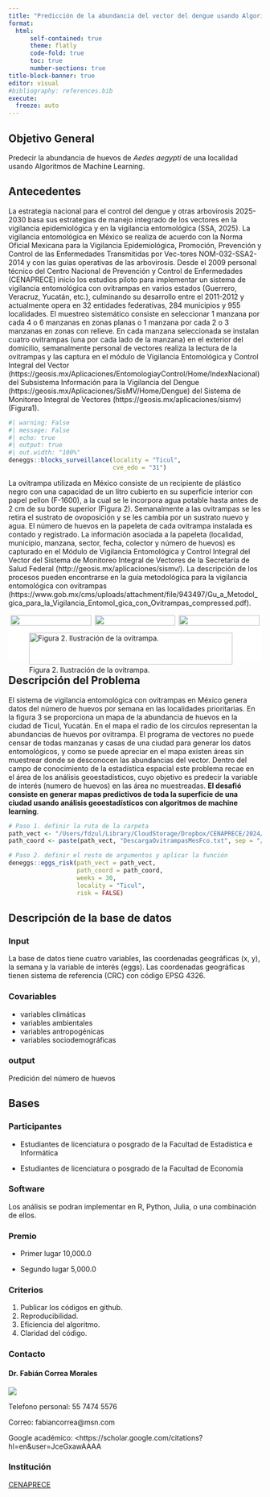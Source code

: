 ```yaml
---
title: "Predicción de la abundancia del vector del dengue usando Algoritmos de Machine Learning"
format: 
  html:
      self-contained: true
      theme: flatly
      code-fold: true
      toc: true
      number-sections: true
title-block-banner: true
editor: visual
#bibliography: references.bib
execute:
  freeze: auto
---
```



## Objetivo General

Predecir la abundancia de huevos de *Aedes aegypti* de una localidad usando Algoritmos de Machine Learning.



## Antecedentes

La estrategia nacional para el control del dengue y otras arbovirosis 2025-2030 basa sus estrategias de manejo integrado de los vectores en la vigilancia epidemiológica y en la vigilancia entomológica (SSA, 2025). La vigilancia entomológica en México se realiza de acuerdo con la Norma Oficial Mexicana para la Vigilancia Epidemiológica, Promoción, Prevención y Control de las Enfermedades Transmitidas por Vec-tores NOM-032-SSA2-2014 y con las guías operativas de las arbovirosis. Desde el 2009 personal técnico del Centro Nacional de Prevención y Control de Enfermedades (CENAPRECE) inicio los estudios piloto para implementar un sistema de vigilancia entomológica con ovitrampas en varios estados (Guerrero, Veracruz, Yucatán, etc.), culminando su desarrollo entre el 2011-2012 y actualmente opera en 32 entidades federativas, 284 municipios y 955 localidades. El muestreo sistemático consiste en seleccionar 1 manzana por cada 4 o 6 manzanas en zonas planas o 1 manzana por cada 2 o 3 manzanas en zonas con relieve. En cada manzana seleccionada se instalan cuatro ovitrampas (una por cada lado de la manzana) en el exterior del domicilio, semanalmente personal de vectores realiza la lectura de la ovitrampas y las captura en el módulo de Vigilancia Entomológica y Control Integral del Vector (https://geosis.mx/Aplicaciones/EntomologiayControl/Home/IndexNacional) del Subsistema Información para la Vigilancia del Dengue (https://geosis.mx/Aplicaciones/SisMV/Home/Dengue) del Sistema de Monitoreo Integral de Vectores (https://geosis.mx/aplicaciones/sismv) (Figura1).

```r
#| warning: False
#| message: False
#| echo: true
#| output: true
#| out.width: "100%"
deneggs::blocks_surveillance(locality = "Ticul",
                             cve_edo = "31")
```

La ovitrampa utilizada en México consiste de un recipiente de plástico negro con una capacidad de un litro cubierto en su superficie interior con papel pellon (F-1600), a la cual se le incorpora agua potable hasta antes de 2 cm de su borde superior (Figura 2). Semanalmente a las ovitrampas se les retira el sustrato de ovoposición y se les cambia por un sustrato nuevo y agua. El número de huevos en la papeleta de cada ovitrampa instalada es contado y registrado. La información asociada a la papeleta (localidad, municipio, manzana, sector, fecha, colector y número de huevos) es capturado en el Módulo de Vigilancia Entomológica y Control Integral del Vector del Sistema de Monitoreo Integral de Vectores de la Secretaría de Salud Federal (http://geosis.mx/aplicaciones/sismv/). La descripción de los procesos pueden encontrarse en la guía metodológica para la vigilancia entomológica con ovitrampas (https://www.gob.mx/cms/uploads/attachment/file/943497/Gu_a_Metodol_gica_para_la_Vigilancia_Entomol_gica_con_Ovitrampas_compressed.pdf).

<html>
<head>
```{=html}
<style>
.grid-container {
  display: grid;
  gap: 0px;
  background-color: #FFFFFF;
  padding: 1px;
}

.grid-item1 {
  background-color: rgba(255, 255, 255);
  text-align: center;
  padding: 0px;
  font-size: 1px;
}


.grid-item2 {
  grid-column: 1 / span 3;
  grid-row: 3;
}
</style>
```
</head>
<body>

::: grid-container

::: {.grid-item1}
![](https://github.com/fdzul/deneggs/blob/master/IMG_6137.JPG?raw=true){width=98%}
:::

::: {.grid-item1}
![](https://github.com/fdzul/deneggs/blob/master/IMG_6176.JPG?raw=true){width=98%}
:::

::: {.grid-item1}
![](https://github.com/fdzul/deneggs/blob/master/IMG_6186.JPG?raw=true){width=98%}
:::

::: {.grid-item2}
![Figura 2. Ilustración de la ovitrampa.](https://github.com/fdzul/deneggs/blob/master/IMG_6150.JPG?raw=true){width=98%}
:::


:::

</body>
</html>


## Descripción del Problema

El sistema de vigilancia entomológica con ovitrampas en México genera datos del número de huevos por semana en las localidades prioritarias. En la figura 3 se proporciona un mapa de la abundancia de huevos en la ciudad de Ticul, Yucatán. En el mapa el radio de los círculos representan la abundancias de huevos por ovitrampa. El programa de vectores no puede censar de todas manzanas y casas de una ciudad para generar los datos entomológicos, y como se puede apreciar en el mapa existen áreas sin muestrear donde se desconocen las abundancias del vector. Dentro del campo de conocimiento de la estadística espacial este problema recae en el área de los análisis geoestadísticos, cuyo objetivo es predecir la variable de interés (numero de huevos) en las área no muestreadas. **El desafió consiste en generar mapas predictivos de toda la superficie de una ciudad usando análisis geoestadísticos con algoritmos de machine learning**.


```r
# Paso 1. definir la ruta de la carpeta
path_vect <- "/Users/fdzul/Library/CloudStorage/Dropbox/CENAPRECE/2024/31_yucatan"
path_coord <- paste(path_vect, "DescargaOvitrampasMesFco.txt", sep = "/")

# Paso 2. definir el resto de argumentos y aplicar la función
deneggs::eggs_risk(path_vect = path_vect,
                   path_coord = path_coord,
                   weeks = 30,
                   locality = "Ticul",
                   risk = FALSE)
```

## Descripción de la base de datos

### Input

La base de datos tiene cuatro variables, las coordenadas geográficas (x, y), la semana y la variable de interés (eggs). Las coordenadas geográficas tienen sistema de referencia (CRC) con código EPSG 4326.

### Covariables

  - variables climáticas
  - variables ambientales
  - variables antropogénicas
  - variables sociodemográficas
  
### output

Predición del número de huevos


## Bases 

### Participantes

- Estudiantes de licenciatura o posgrado de la Facultad de Estadística e Informática

- Estudiantes de licenciatura o posgrado de la Facultad de Economía


### Software

Los análisis se podran implementar en R, Python, Julia, o una combinación de ellos.

### Premio

  - Primer lugar 10,000.0
  
  - Segundo lugar 5,000.0

### Criterios

1. Publicar los códigos en github.
2. Reproducibilidad.
3. Eficiencia del algoritmo.
4. Claridad del código.

### Contacto


#### Dr. Fabián Correa Morales

![](https://scholar.googleusercontent.com/citations?view_op=medium_photo&user=JceGxawAAAAJ&citpid=1)

Telefono personal: 55 7474 5576

Correo: fabiancorrea\@msn.com

Google académico: <https://scholar.google.com/citations?hl=en&user=JceGxawAAAA


### Institución

[CENAPRECE](https://www.gob.mx/salud/cenaprece)


